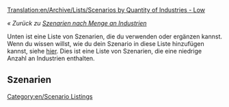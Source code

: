 [[Translation:en/Archive/Lists/Scenarios by Quantity of Industries - Low]]

''« Zurück zu [[de/Archive/Lists/Szenarien nach Menge an Industrien|Szenarien nach Menge an Industrien]]''

[[Category:en/Scenario Listings]]

Unten ist eine Liste von Szenarien, die du verwenden oder ergänzen kannst. Wenn du wissen willst, wie du dein Szenario in diese Liste hinzufügen kannst, siehe [[en/Player Made Scenarios|hier]]. Dies ist eine Liste von Szenarien, die eine niedrige Anzahl an Industrien enthalten.

==Szenarien==